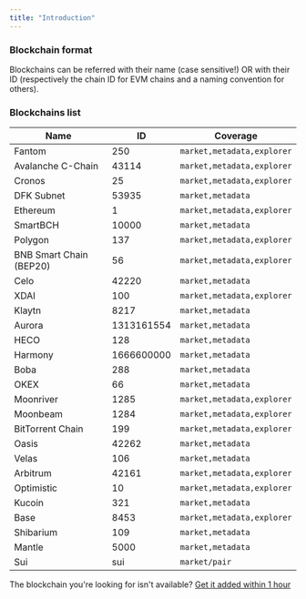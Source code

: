 ```yaml
---
title: "Introduction"
---
```


### Blockchain format

Blockchains can be referred with their name (case sensitive!) OR with their ID (respectively the chain ID for EVM chains and a naming convention for others).

### Blockchains list

| Name                    | ID         | Coverage                   |
| ----------------------- | ---------- | -------------------------- |
| Fantom                  | 250        | `market,metadata,explorer` |
| Avalanche C-Chain       | 43114      | `market,metadata,explorer` |
| Cronos                  | 25         | `market,metadata,explorer` |
| DFK Subnet              | 53935      | `market,metadata`          |
| Ethereum                | 1          | `market,metadata,explorer` |
| SmartBCH                | 10000      | `market,metadata`          |
| Polygon                 | 137        | `market,metadata,explorer` |
| BNB Smart Chain (BEP20) | 56         | `market,metadata,explorer` |
| Celo                    | 42220      | `market,metadata`          |
| XDAI                    | 100        | `market,metadata,explorer` |
| Klaytn                  | 8217       | `market,metadata`          |
| Aurora                  | 1313161554 | `market,metadata`          |
| HECO                    | 128        | `market,metadata`          |
| Harmony                 | 1666600000 | `market,metadata`          |
| Boba                    | 288        | `market,metadata`          |
| OKEX                    | 66         | `market,metadata`          |
| Moonriver               | 1285       | `market,metadata,explorer` |
| Moonbeam                | 1284       | `market,metadata,explorer` |
| BitTorrent Chain        | 199        | `market,metadata,explorer` |
| Oasis                   | 42262      | `market,metadata`          |
| Velas                   | 106        | `market,metadata`          |
| Arbitrum                | 42161      | `market,metadata,explorer` |
| Optimistic              | 10         | `market,metadata,explorer` |
| Kucoin                  | 321        | `market,metadata`          |
| Base                    | 8453       | `market,metadata,explorer` |
| Shibarium               | 109        | `market,metadata`          |
| Mantle                  | 5000       | `market,metadata`          |
| Sui                     | sui        | `market/pair`              |

The blockchain you're looking for isn't available? [Get it added within 1 hour](api-reference/custom/blockchain)
